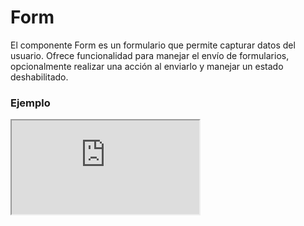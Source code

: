 # Form

El componente Form es un formulario que permite capturar datos del usuario. Ofrece funcionalidad para manejar el envío de formularios, opcionalmente realizar una acción al enviarlo y manejar un estado deshabilitado.


### Ejemplo

<Iframe minHeightIframe="30dvh" src="https://fenextjs-component-storybook.vercel.app/iframe.html?args=&id=component-form--index&viewMode=story" />

### Importación

Para importar el componente Form, se puede hacer desde fenextjs

```tsx copy
import { Form } from "fenextjs";
```

### Parámetros

| Parámetro | Tipo | Requerido | Default | Descripcion |
| --------- | ---- | --------- | ------- | ----------- |
| id | string | no | '' | ID único para identificar el formulario, usado para personalizar la acción en eventos. |
| onSubmit | () =\> Promise\<void\> | no | async () =\> \{\} | Función personalizada que se ejecuta al enviar el formulario. Debe ser una función asíncrona que realice la acción de envío. |
| disabled | boolean | no | true | Indica si el formulario está deshabilitado, lo que previene la acción de envío. |
| className | string | no | '' | Clase CSS para personalizar el estilo del formulario. |
| children | ReactNode | no | undefined | Contenido o elementos dentro del formulario, típicamente los campos de entrada. |

### Eventos de tracking

Cuando el formulario tiene un 'id' definido y se envía correctamente, se registra un evento en el Data Layer.

| Evento | Descripción |
| --- | --- |
| form-\{id\} | Evento de tracking cuando se envía el formulario con un 'id' definido. |

### Storybook

Para ver el storybook del componente lo puede hacer con este [link](https://fenextjs-component-storybook.vercel.app/?path=/story/component-form--index)

### Usos

- Formulario básico

```tsx copy
<Form><InputText name="example" /></Form>
```

- Formulario con acción personalizada

```tsx copy
<Form onSubmit={async () => { console.log("Formulario enviado"); }}><InputText name="example" /></Form>
```

- Formulario deshabilitado

```tsx copy
<Form disabled={true}><InputText name="example" /></Form>
```

